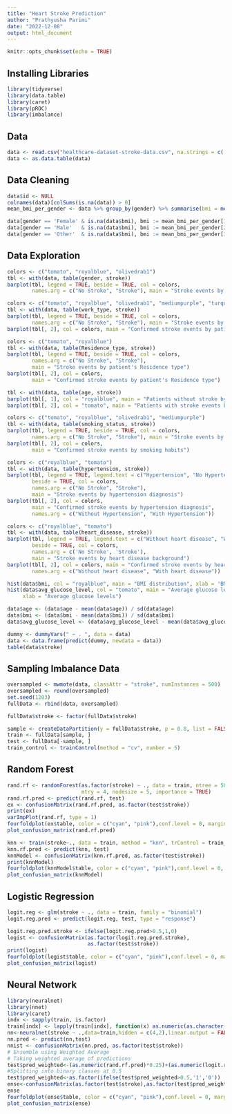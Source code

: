 ---
title: "Heart Stroke Prediction"
author: "Prathyusha Parimi"
date: "2022-12-08"
output: html_document
---

```{r setup, include=FALSE}
knitr::opts_chunk$set(echo = TRUE)
```

## Installing Libraries

```{r}
library(tidyverse)
library(data.table)
library(caret)
library(pROC)
library(imbalance)
```

## Data

```{r}
data <- read.csv("healthcare-dataset-stroke-data.csv", na.strings = c('N/A'))
data <- as.data.table(data)
```

## Data Cleaning

```{r}
data$id <- NULL
colnames(data)[colSums(is.na(data)) > 0]
mean_bmi_per_gender <- data %>% group_by(gender) %>% summarise(bmi = mean(bmi, na.rm = TRUE))
```

```{r}
data[gender == 'Female' & is.na(data$bmi), bmi := mean_bmi_per_gender[1, 'bmi']]
data[gender == 'Male'   & is.na(data$bmi), bmi := mean_bmi_per_gender[2, 'bmi']]
data[gender == 'Other'  & is.na(data$bmi), bmi := mean_bmi_per_gender[3, 'bmi']]
```

## Data Exploration

```{r}
colors <- c("tomato", "royalblue", "olivedrab1")
tbl <- with(data, table(gender, stroke))
barplot(tbl, legend = TRUE, beside = TRUE, col = colors,
        names.arg = c("No Stroke", "Stroke"), main = "Stroke events by gender")
```

```{r}
colors <- c("tomato", "royalblue", "olivedrab1", "mediumpurple", "turquoise")
tbl <- with(data, table(work_type, stroke))
barplot(tbl, legend = TRUE, beside = TRUE, col = colors,
        names.arg = c("No Stroke", "Stroke"), main = "Stroke events by patient's work type")
barplot(tbl[, 2], col = colors, main = "Confirmed stroke events by patient's work type")
```

```{r}
colors <- c("tomato", "royalblue")
tbl <- with(data, table(Residence_type, stroke))
barplot(tbl, legend = TRUE, beside = TRUE, col = colors, 
        names.arg = c("No Stroke", "Stroke"),
        main = "Stroke events by patient's Residence type")
barplot(tbl[, 2], col = colors,
        main = "Confirmed stroke events by patient's Residence type")
```

```{r}
tbl <- with(data, table(age, stroke))
barplot(tbl[, 1], col = "royalblue", main = "Patients without stroke by age")
barplot(tbl[, 2], col = "tomato", main = "Patients with stroke events by age")
```

```{r}
colors <- c("tomato", "royalblue", "olivedrab1", "mediumpurple")
tbl <- with(data, table(smoking_status, stroke))
barplot(tbl, legend = TRUE, beside = TRUE, col = colors,
        names.arg = c("No Stroke", "Stroke"), main = "Stroke events by smoking habits")
barplot(tbl[, 2], col = colors, 
        main = "Confirmed stroke events by smoking habits")
```
```{r}
colors <- c("royalblue", "tomato")
tbl <- with(data, table(hypertension, stroke))
barplot(tbl, legend = TRUE, legend.text = c("Hypertension", "No Hypertension"), 
        beside = TRUE, col = colors,
        names.arg = c("No Stroke", "Stroke"), 
        main = "Stroke events by hypertension diagnosis")
barplot(tbl[, 2], col = colors,
        main = "Confirmed stroke events by hypertension diagnosis",
        names.arg = c("Without Hypertension", "With Hypertension"))
```

```{r}
colors <- c("royalblue", "tomato")
tbl <- with(data, table(heart_disease, stroke))
barplot(tbl, legend = TRUE, legend.text = c("Without heart disease", "With heart disease"),
        beside = TRUE, col = colors,
        names.arg = c('No Stroke', 'Stroke'), 
        main = "Stroke events by heart disease background")
barplot(tbl[, 2], col = colors, main = "Confirmed stroke events by heart disease background",
        names.arg = c("Without heart disease", "With heart disease"))
```

```{r}
hist(data$bmi, col = "royalblue", main = "BMI distribution", xlab = 'BMI')
hist(data$avg_glucose_level, col = "tomato", main = "Average glucose levels",
     xlab = "Average glucose levels")
```

```{r}
data$age <- (data$age - mean(data$age)) / sd(data$age)
data$bmi <- (data$bmi - mean(data$bmi)) / sd(data$bmi)
data$avg_glucose_level <- (data$avg_glucose_level - mean(data$avg_glucose_level)) / sd(data$avg_glucose_level)
```

```{r}
dummy <- dummyVars(" ~ . ", data = data)
data <- data.frame(predict(dummy, newdata = data))
table(data$stroke)
```

## Sampling Imbalance Data

```{r}
oversampled <- mwmote(data, classAttr = "stroke", numInstances = 500)
oversampled <- round(oversampled)
set.seed(1203)
fullData <- rbind(data, oversampled)
```

```{r}
fullData$stroke <- factor(fullData$stroke)
```

```{r}
sample <- createDataPartition(y = fullData$stroke, p = 0.8, list = FALSE)
train <- fullData[sample, ]
test <- fullData[-sample, ]
train_control <- trainControl(method = "cv", number = 5)
```

## Random Forest

```{r warning = False, message = False}
rand.rf <- randomForest(as.factor(stroke) ~ ., data = train, ntree = 500, 
                        mtry = 4, nodesize = 5, importance = TRUE) 
rand.rf.pred <- predict(rand.rf, test)
ex <- confusionMatrix(rand.rf.pred, as.factor(test$stroke))
print(ex)
varImpPlot(rand.rf, type = 1)
fourfoldplot(ex$table, color = c("cyan", "pink"),conf.level = 0, margin = 1, main = "Confusion Matrix")
plot_confusion_matrix(rand.rf.pred)
```

```{r}
knn <- train(stroke~., data = train, method = "knn", trControl = train_control)
knn.rf.pred <- predict(knn, test)
knnModel <- confusionMatrix(knn.rf.pred, as.factor(test$stroke))
print(knnModel)
fourfoldplot(knnModel$table, color = c("cyan", "pink"),conf.level = 0, margin = 1, main = "Confusion Matrix")
plot_confusion_matrix(knnModel)
```

## Logistic Regression

```{r}
logit.reg <- glm(stroke ~ ., data = train, family = "binomial")
logit.reg.pred <- predict(logit.reg, test, type = "response")

logit.reg.pred.stroke <- ifelse(logit.reg.pred>0.5,1,0)
logist <- confusionMatrix(as.factor(logit.reg.pred.stroke),
                          as.factor(test$stroke))
print(logist)
fourfoldplot(logist$table, color = c("cyan", "pink"),conf.level = 0, margin = 1, main = "Confusion Matrix")
plot_confusion_matrix(logist)
```

## Neural Network

```{r}
library(neuralnet)
library(nnet)
library(caret)
indx <- sapply(train, is.factor)
train[indx] <- lapply(train[indx], function(x) as.numeric(as.character(x)))
nn<-neuralnet(stroke ~ .,data=train,hidden = c(4,2),linear.output = FALSE)
nn.pred <- predict(nn,test)
nnist <- confusionMatrix(nn.pred, as.factor(test$stroke))
# Ensemble using Weighted Average
# Taking weighted average of predictions
test$pred_weighted<-(as.numeric(rand.rf.pred)*0.25)+(as.numeric(logit.reg.pred)*0.25)
#Splitting into binary classes at 0.5
test$pred_weighted<-as.factor(ifelse(test$pred_weighted>0.5,'1','0'))
ense<-confusionMatrix(as.factor(test$stroke),as.factor(test$pred_weighted))
ense
fourfoldplot(ense$table, color = c("cyan", "pink"),conf.level = 0, margin = 1, main = "Confusion Matrix")
plot_confusion_matrix(ense)
```

